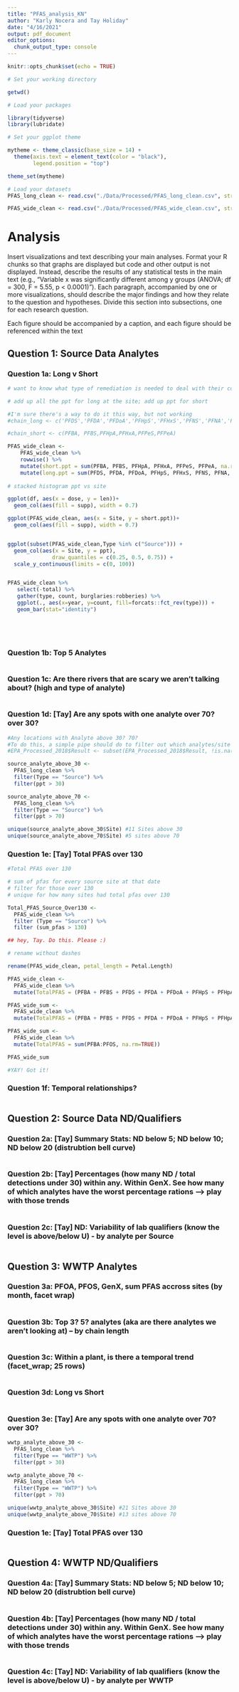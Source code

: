 ```yaml
---
title: "PFAS_analysis_KN"
author: "Karly Nocera and Tay Holiday"
date: "4/16/2021"
output: pdf_document
editor_options: 
  chunk_output_type: console
---
```


```r
knitr::opts_chunk$set(echo = TRUE)
```

```r
# Set your working directory

getwd()

# Load your packages

library(tidyverse)
library(lubridate)

# Set your ggplot theme

mytheme <- theme_classic(base_size = 14) +
  theme(axis.text = element_text(color = "black"), 
        legend.position = "top")

theme_set(mytheme)

# Load your datasets
PFAS_long_clean <- read.csv("./Data/Processed/PFAS_long_clean.csv", stringsAsFactors = TRUE)

PFAS_wide_clean <- read.csv("./Data/Processed/PFAS_wide_clean.csv", stringsAsFactors = TRUE)

```


# Analysis

Insert visualizations and text describing your main analyses. Format your R chunks so that graphs are displayed but code and other output is not displayed. Instead, describe the results of any statistical tests in the main text (e.g., "Variable x was significantly different among y groups (ANOVA; df = 300, F = 5.55, p < 0.0001)"). Each paragraph, accompanied by one or more visualizations, should describe the major findings and how they relate to the question and hypotheses. Divide this section into subsections, one for each research question.

Each figure should be accompanied by a caption, and each figure should be referenced within the text




## Question 1: Source Data Analytes

### Question 1a: Long v Short

```r

# want to know what type of remediation is needed to deal with their contamination (GAC short chain; RO both)

# add up all the ppt for long at the site; add up ppt for short

#I'm sure there's a way to do it this way, but not working
#chain_long <- c('PFDS','PFDA','PFDoA','PFHpS','PFHxS','PFNS','PFNA','PFOSA','N.EtFOSAA','N.MeFOSAA','PFTeA','PFTriA','PFUnA','HFPO.DA','PFOA','PFOS')

#chain_short <- c(PFBA, PFBS,PFHpA,PFHxA,PFPeS,PFPeA)

PFAS_wide_clean <- 
    PFAS_wide_clean %>% 
    rowwise() %>% 
    mutate(short.ppt = sum(PFBA, PFBS, PFHpA, PFHxA, PFPeS, PFPeA, na.rm = TRUE)) %>%
    mutate(long.ppt = sum(PFDS, PFDA, PFDoA, PFHpS, PFHxS, PFNS, PFNA, PFOSA, N.EtFOSAA, N.MeFOSAA, PFTeA, PFTriA, PFUnA, HFPO.DA, PFOA, PFOS, na.rm = TRUE))
  
# stacked histogram ppt vs site

ggplot(df, aes(x = dose, y = len))+
  geom_col(aes(fill = supp), width = 0.7)

ggplot(PFAS_wide_clean, aes(x = Site, y = short.ppt))+
  geom_col(aes(fill = supp), width = 0.7)


ggplot(subset(PFAS_wide_clean,Type %in% c("Source"))) +
  geom_col(aes(x = Site, y = ppt), 
              draw_quantiles = c(0.25, 0.5, 0.75)) +
  scale_y_continuous(limits = c(0, 100))


PFAS_wide_clean %>% 
   select(-total) %>% 
   gather(type, count, burglaries:robberies) %>% 
   ggplot(., aes(x=year, y=count, fill=forcats::fct_rev(type))) +
   geom_bar(stat="identity")






```

### Question 1b: Top 5 Analytes

```r

```


### Question 1c: Are there rivers that are scary we aren't talking about? (high and type of analyte)

```r

```

### Question 1d: [Tay] Are any spots with one analyte over 70? over 30?

```r
#Any locations with Analyte above 30? 70?
#To do this, a simple pipe should do to filter out which analytes/site are above the given value.
#EPA_Processed_2018$Result <- subset(EPA_Processed_2018$Result, !is.na()) #converts the result into a numeric value instead of a factor

source_analyte_above_30 <- 
  PFAS_long_clean %>%
  filter(Type == "Source") %>%
  filter(ppt > 30)

source_analyte_above_70 <- 
  PFAS_long_clean %>%
  filter(Type == "Source") %>%
  filter(ppt > 70)

unique(source_analyte_above_30$Site) #11 Sites above 30 
unique(source_analyte_above_70$Site) #5 sites above 70

```


### Question 1e: [Tay] Total PFAS over 130

```r

#Total PFAS over 130

# sum of pfas for every source site at that date
# filter for those over 130
# unique for how many sites had total pfas over 130

Total_PFAS_Source_Over130 <- 
  PFAS_wide_clean %>%
  filter (Type == "Source") %>%
  filter (sum_pfas > 130)

## hey, Tay. Do this. Please :) 

# rename without dashes

rename(PFAS_wide_clean, petal_length = Petal.Length)

PFAS_wide_clean <-
  PFAS_wide_clean %>%
  mutate(TotalPFAS = (PFBA + PFBS + PFDS + PFDA + PFDoA + PFHpS + PFHpA + PFHxS + PFHxA + PFNS + PFNA + PFOSA + N.EtFOSAA + N.MeFOSAA + PFPeS + PFPeA + PFTeA + PFTriA + PFUnA + HFPO.DA + PFOA + PFOS), na.rm=TRUE)

PFAS_wide_sum <-
  PFAS_wide_clean %>%
  mutate(TotalPFAS = (PFBA + PFBS + PFDS + PFDA + PFDoA + PFHpS + PFHpA + PFHxS + PFHxA + PFNS + PFNA + PFOSA + N.EtFOSAA + N.MeFOSAA + PFPeS + PFPeA + PFTeA + PFTriA + PFUnA + HFPO.DA + PFOA + PFOS, na.rm=TRUE))

PFAS_wide_sum <-
  PFAS_wide_clean %>%
  mutate(TotalPFAS = sum(PFBA:PFOS, na.rm=TRUE))

PFAS_wide_sum

#YAY! Got it!

```

### Question 1f: Temporal relationships?

```r

```


## Question 2: Source Data ND/Qualifiers

### Question 2a: [Tay] Summary Stats: ND below 5; ND below 10; ND below 20 (distrubtion bell curve)

```r



```



### Question 2b: [Tay] Percentages (how many ND / total detections under 30) within any. Within GenX. See how many of which analytes have the worst percentage rations --> play with those trends

```r

```


### Question 2c: [Tay] ND: Variability of lab qualifiers (know the level is above/below U) - by analyte per Source

```r

```



## Question 3: WWTP Analytes

### Question 3a: PFOA, PFOS, GenX, sum PFAS accross sites (by month, facet wrap)

```r



```


### Question 3b: Top 3? 5? analytes (aka are there analytes we aren't looking at) -- by chain length
```r


```


### Question 3c: Within a plant, is there a temporal trend (facet_wrap; 25 rows)
```r

```


### Question 3d: Long vs Short

```r



```

### Question 3e: [Tay] Are any spots with one analyte over 70? over 30?

```r

wwtp_analyte_above_30 <- 
  PFAS_long_clean %>%
  filter(Type == "WWTP") %>%
  filter(ppt > 30)

wwtp_analyte_above_70 <- 
  PFAS_long_clean %>%
  filter(Type == "WWTP") %>%
  filter(ppt > 70)

unique(wwtp_analyte_above_30$Site) #21 Sites above 30 
unique(wwtp_analyte_above_70$Site) #13 sites above 70

```

### Question 1e: [Tay] Total PFAS over 130

```r

```





## Question 4: WWTP ND/Qualifiers

### Question 4a: [Tay] Summary Stats: ND below 5; ND below 10; ND below 20 (distrubtion bell curve)

```r

```

### Question 4b: [Tay] Percentages (how many ND / total detections under 30) within any. Within GenX. See how many of which analytes have the worst percentage rations --> play with those trends

```r

```

### Question 4c: [Tay] ND: Variability of lab qualifiers (know the level is above/below U) - by analyte per WWTP

```r

```


